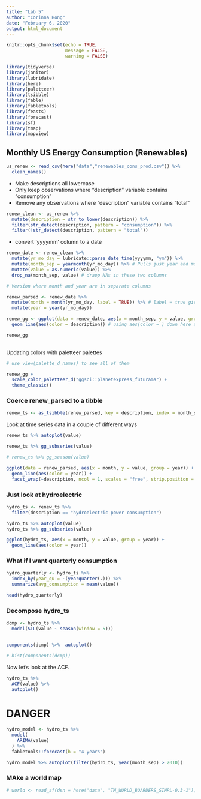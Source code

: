 ```yaml
---
title: "Lab 5"
author: "Corinna Hong"
date: "February 6, 2020"
output: html_document
---
```


```r
knitr::opts_chunk$set(echo = TRUE,
                      message = FALSE,
                      warning = FALSE)
```

```r

library(tidyverse)
library(janitor)
library(lubridate)
library(here)
library(paletteer)
library(tsibble)
library(fable)
library(fabletools)
library(feasts)
library(forecast)
library(sf)
library(tmap)
library(mapview)

```


## Monthly US Energy Consumption (Renewables)
```r

us_renew <- read_csv(here("data","renewables_cons_prod.csv")) %>% 
  clean_names()

```


- Make descriptions all lowercase
- Only keep observations where "description" variable contains "consumption"
- Remove any observations where "description" variable contains "total"

```r

renew_clean <- us_renew %>% 
  mutate(description = str_to_lower(description)) %>% 
  filter(str_detect(description, pattern = "consumption")) %>%
  filter(!str_detect(description, pattern = "total"))

```

- convert 'yyyymm' column to a date

```r

renew_date <- renew_clean %>% 
  mutate(yr_mo_day = lubridate::parse_date_time(yyyymm, "ym")) %>% 
  mutate(month_sep = yearmonth(yr_mo_day)) %>% # Pulls just year and month from yr_mo_day column. Stores in way feasts and fable will understand
  mutate(value = as.numeric(value)) %>% 
  drop_na(month_sep, value) # draop NAs in these two columns

# Version where month and year are in separate columns

renew_parsed <- renew_date %>% 
  mutate(month = month(yr_mo_day, label = TRUE)) %>% # label = true gives months the 3 letter label
  mutate(year = year(yr_mo_day))

```

```r

renew_gg <- ggplot(data = renew_date, aes(x = month_sep, y = value, group = description)) +
  geom_line(aes(color = description)) # using aes(color = ) down here after using (group = ) above is redundant in terms of separating lines by description. This gives it color tho!

renew_gg
  
```

Updating colors with paletteer palettes

```r

# use view(palette_d_names) to see all of them

renew_gg +
  scale_color_paletteer_d("ggsci::planetexpress_futurama") +
  theme_classic()

```

### Coerce renew_parsed to a tibble

```r

renew_ts <- as_tsibble(renew_parsed, key = description, index = month_sep)

```

Look at time series data in a couple of different ways
```r

renew_ts %>% autoplot(value)

renew_ts %>% gg_subseries(value)

# renew_ts %>% gg_season(value)

ggplot(data = renew_parsed, aes(x = month, y = value, group = year)) +
  geom_line(aes(color = year)) +
  facet_wrap(~description, ncol = 1, scales = "free", strip.position = "right")


```

### Just look at hydroelectric 

```r

hydro_ts <- renew_ts %>% 
  filter(description == "hydroelectric power consumption")

hydro_ts %>% autoplot(value)
hydro_ts %>% gg_subseries(value)

ggplot(hydro_ts, aes(x = month, y = value, group = year)) +
  geom_line(aes(color = year))

```

### What if I want quarterly consumption

```r

hydro_quarterly <- hydro_ts %>% 
  index_by(year_qu = ~(yearquarter(.))) %>% 
  summarize(avg_consumption = mean(value))

head(hydro_quarterly)

```

### Decompose hydro_ts

```r

dcmp <- hydro_ts %>% 
  model(STL(value ~ season(window = 5)))


components(dcmp) %>%  autoplot()

```

```r

# hist(components(dcmp))

```

Now let's look at the ACF.

```r

hydro_ts %>% 
  ACF(value) %>% 
  autoplot()

```

# DANGER

```r

hydro_model <- hydro_ts %>% 
  model(
    ARIMA(value)
  ) %>% 
  fabletools::forecast(h = "4 years")

hydro_model %>% autoplot(filter(hydro_ts, year(month_sep) > 2010))

```


### MAke a world map

```r

# world <- read_sf(dsn = here("data", "TM_WORLD_BOARDERS_SIMPL-0.3-1"), layer = "TM_WORLD_BOARDERS_SIMPL-0.3")

```

